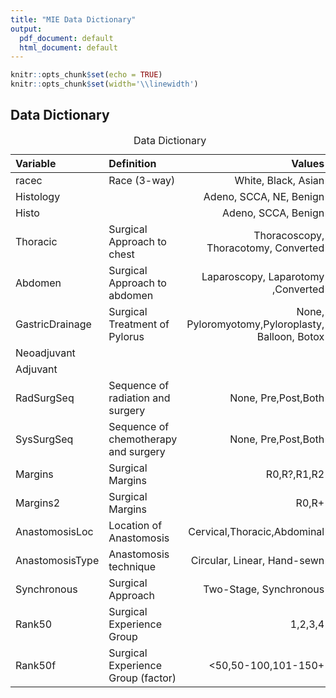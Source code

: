 ```yaml
---
title: "MIE Data Dictionary"
output:
  pdf_document: default
  html_document: default
---
```


```r
knitr::opts_chunk$set(echo = TRUE)
knitr::opts_chunk$set(width='\\linewidth')
```

## Data Dictionary


| Variable  | Definition | Values         |
| :------------ | :--------------- | --------------------------------------: |
| racec     | Race (3-way)        | White, Black, Asian |
| Histology    |    | Adeno, SCCA, NE, Benign               |
| Histo | | Adeno, SCCA, Benign|
| Thoracic|Surgical Approach to chest|Thoracoscopy, Thoracotomy, Converted|
|Abdomen| Surgical Approach to abdomen|Laparoscopy, Laparotomy ,Converted|
|GastricDrainage|Surgical Treatment of Pylorus|None, Pyloromyotomy,Pyloroplasty, Balloon, Botox|
|Neoadjuvant|||
|Adjuvant|||
|RadSurgSeq|Sequence of radiation and surgery|None, Pre,Post,Both|
|SysSurgSeq|Sequence of chemotherapy and surgery|None, Pre,Post,Both|
|Margins|Surgical Margins|R0,R?,R1,R2|
|Margins2|Surgical Margins|R0,R+|
|AnastomosisLoc|Location of Anastomosis|Cervical,Thoracic,Abdominal|
|AnastomosisType|Anastomosis technique|Circular, Linear, Hand-sewn|
|Synchronous|Surgical Approach|Two-Stage, Synchronous|
|Rank50|Surgical Experience Group|1,2,3,4|
|Rank50f|Surgical Experience Group (factor)|<50,50-100,101-150+|

Table: Data Dictionary
